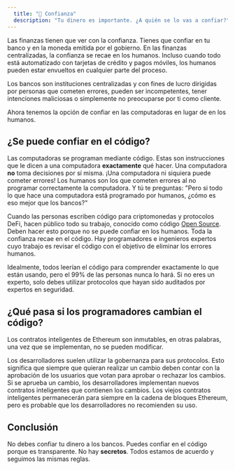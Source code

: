 ```yaml
---
  title: "🤝 Confianza"
  description: "Tu dinero es importante. ¿A quién se lo vas a confiar?"
---
```


Las finanzas tienen que ver con la confianza. Tienes que confiar en tu banco y en la moneda emitida por el gobierno. En las finanzas centralizadas, la confianza se recae en los humanos. Incluso cuando todo está automatizado con tarjetas de crédito y pagos móviles, los humanos pueden estar envueltos en cualquier parte del proceso.

Los bancos son instituciones centralizadas y con fines de lucro dirigidas por personas que cometen errores, pueden ser incompetentes, tener intenciones maliciosas o simplemente no preocuparse por ti como cliente.

Ahora tenemos la opción de confiar en las computadoras en lugar de en los humanos.

## ¿Se puede confiar en el código?

Las computadoras se programan mediante código. Estas son instrucciones que le dicen a una computadora **exactamente** qué hacer. Una computadora **no** toma decisiones por sí misma. ¡Una computadora ni siquiera puede cometer errores! Los humanos son los que cometen errores al no programar correctamente la computadora. Y tú te preguntas: "Pero si todo lo que hace una computadora está programado por humanos, ¿cómo es eso mejor que los bancos?"

Cuando las personas escriben código para criptomonedas y protocolos DeFi, hacen público todo su trabajo, conocido como código [Open Source](https://en.wikipedia.org/wiki/Open_source). Deben hacer esto porque no se puede confiar en los humanos. Toda la confianza recae en el código. Hay programadores e ingenieros expertos cuyo trabajo es revisar el código con el objetivo de eliminar los errores humanos.

Idealmente, todos leerían el código para comprender exactamente lo que están usando, pero el 99% de las personas nunca lo hará. Si no eres un experto, solo debes utilizar protocolos que hayan sido auditados por expertos en seguridad.

## ¿Qué pasa si los programadores cambian el código?

Los contratos inteligentes de Ethereum son inmutables, en otras palabras, una vez que se implementan, no se pueden modificar.

Los desarrolladores suelen utilizar la gobernanza para sus protocolos. Esto significa que siempre que quieran realizar un cambio deben contar con la aprobación de los usuarios que votan para aprobar o rechazar los cambios. Si se aprueba un cambio, los desarrolladores implementan nuevos contratos inteligentes que contienen los cambios. Los viejos contratos inteligentes permanecerán para siempre en la cadena de bloques Ethereum, pero es probable que los desarrolladores no recomienden su uso.

## Conclusión

No debes confiar tu dinero a los bancos. Puedes confiar en el código porque es transparente. No hay **secretos**. Todos estamos de acuerdo y seguimos las mismas reglas.
